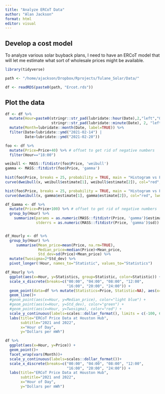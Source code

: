 ```yaml
---
title: "Analyze ERCoT Data"
author: "Alan Jackson"
format: html
editor: visual
---
```


## Develop a cost model

To analyze various solar buyback plans, I need to have an ERCoT model that will
let me estimate what sort of wholesale prices might be available.

```r

library(tidyverse)

path <- "/home/ajackson/Dropbox/Rprojects/Tulane_Solar/Data/"

df <- readRDS(paste0(path, "Ercot.rds"))

```

##  Plot the data

```r

df <- df %>% 
  mutate(Hour=paste0(stringr::str_pad(lubridate::hour(Date),2,"left","0"), ":" ,
                     stringr::str_pad(lubridate::minute(Date), 2, "left", "0"))) %>% 
  mutate(Month=lubridate::month(Date, label=TRUE)) %>% 
  filter(Date<lubridate::ymd("2021-02-14") | 
         Date>lubridate::ymd("2021-02-20"))

foo <- df %>% 
  mutate(Price=Price+40) %>% # offset to get rid of negative numbers
  filter(Hour=="18:00") 

weibull <- MASS::fitdistr(foo$Price, 'weibull')
gamma <- MASS::fitdistr(foo$Price, 'gamma')
  
hist(foo$Price, breaks = 25, probability = TRUE, main = "Histogram vs Fitted Curve Weibull Data")
curve(dweibull(x, weibull$estimate[1], weibull$estimate[2]), col="red", lwd=2, add = T)

hist(foo$Price, breaks = 25, probability = TRUE, main = "Histogram vs Fitted Curve Gamma Data")
curve(dweibull(x, gamma$estimate[1], gamma$estimate[2]), col="red", lwd=2, add = T)

df_Gamma <- df %>% 
  mutate(Price=Price+100) %>% # offset to get rid of negative numbers
  group_by(Hour) %>% 
    summarize(params = as.numeric(MASS::fitdistr(Price, 'gamma')$estimate),
              stderrs = as.numeric(MASS::fitdistr(Price, 'gamma')$sd))


df_Hourly <- df %>% 
  group_by(Hour) %>% 
     summarise(Mean_price=mean(Price, na.rm=TRUE),
               Median_price=median(Price)+Mean_price, 
               Std_dev=sd(Price)+Mean_price) %>% 
  mutate(Twosigma=2*Std_dev) %>% 
  pivot_longer(!Hour, names_to="Statistic", values_to="Statistics")

df_Hourly %>% 
  ggplot(aes(x=Hour, y=Statistics, group=Statistic, color=Statistic)) +
  scale_x_discrete(breaks=c("00:00", "04:00", "08:00", "12:00",
                            "16:00", "20:00", "24:00")) +
  geom_point(data=df %>% mutate(Statistics=Price, Statistic=NA), aes(x=Hour, y=Statistics))+
  geom_line()+
  #geom_point(aes(x=Hour, y=Median_price), color="light blue") +
  #geom_point(aes(x=Hour, y=Std_dev), color="green") +
  #geom_point(aes(x=Hour, y=Twosigma), color="red") +
  scale_y_continuous(labels=scales::dollar_format(), limits = c(-100, 6000))+
  labs(title="ERCoT Price Data at Houston Hub",
       subtitle="2021 and 2022",
       x="Hour of Day",
       y="Dollars per mWh")

df %>% 
  ggplot(aes(x=Hour, y=Price)) +
  geom_point()+
  facet_wrap(vars(Month))+
  scale_y_continuous(labels=scales::dollar_format())+
  scale_x_discrete(breaks=c("00:00", "04:00", "08:00", "12:00",
                            "16:00", "20:00", "24:00")) +
  labs(title="ERCoT Price Data at Houston Hub",
       subtitle="2021 and 2022",
       x="Hour of Day",
       y="Dollars per mWh")

```

